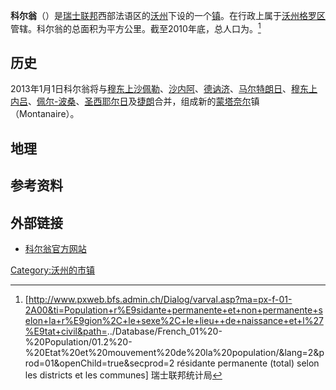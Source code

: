 {{瑞士市镇信息框
 | 市镇名称= 科尔翁
 | 原文名称             = {{lang|fr|Correvon}}
 | 图片                = 
 | 纹章 = Correvon.waadt.png
 | 语言                   = [[法语|法语]]
 | 所属州               = 沃州
 | iso-code-region = 
 | 所属区               = [[沃州格罗区|沃州格罗区]]
 | lat_d=46|lat_m=43|lat_NS=N|long_d=6|long_m=44|long_EW=E
 | 邮政编码        = 1410
 | 市镇代码        = 5667
 | 面积                 = {{smn|2.24|5|100}}
 | 平均海拔        =  750
 | 人口               = {{smn|108|6}}
 | 主页  = www.ucv.ch
 | 市镇长           = Jean-Maurice David
 | 相邻市镇             = 
 | 友好城市             = 
|地图文件             = Karte Gemeinde Correvon 2011.png
|}}
'''科尔翁'''（{{lang-fr|Correvon}}）是[[瑞士联邦|瑞士联邦]]西部法语区的[[沃州|沃州]]下设的一个[[瑞士市镇|镇]]。在行政上属于[[沃州格罗区|沃州格罗区]]管辖。科尔翁的总面积为{{smn|2.24|5|100}}平方公里。截至2010年底，总人口为{{smn|108|6}}。<ref>{{fr}}[http://www.pxweb.bfs.admin.ch/Dialog/varval.asp?ma=px-f-01-2A00&ti=Population+r%E9sidante+permanente+et+non+permanente+selon+la+r%E9gion%2C+le+sexe%2C+le+lieu++de+naissance+et+l%27%E9tat+civil&path=../Database/French_01%20-%20Population/01.2%20-%20Etat%20et%20mouvement%20de%20la%20population/&lang=2&prod=01&openChild=true&secprod=2 résidante permanente (total) selon les districts et les communes] {{Wayback|url=http://www.pxweb.bfs.admin.ch/Dialog/varval.asp?ma=px-f-01-2A00&ti=Population+r%E9sidante+permanente+et+non+permanente+selon+la+r%E9gion%2C+le+sexe%2C+le+lieu++de+naissance+et+l%27%E9tat+civil&path=..%2FDatabase%2FFrench_01%20-%20Population%2F01.2%20-%20Etat%20et%20mouvement%20de%20la%20population%2F&lang=2&prod=01&openChild=true&secprod=2 |date=20150102165023 }} 瑞士联邦统计局</ref>

==历史==
2013年1月1日科尔翁将与[[穆东上沙佩勒|穆东上沙佩勒]]、[[沙内阿|沙内阿]]、[[德讷济|德讷济]]、[[马尔特朗日|马尔特朗日]]、[[穆东上内吕|穆东上内吕]]、[[佩尔-波桑|佩尔-波桑]]、[[圣西耶尔日|圣西耶尔日]]及[[捷朗|捷朗]]合并，组成新的[[蒙塔奈尔|蒙塔奈尔]]镇（Montanaire）。

==地理==

==参考资料==
{{reflist}}

==外部链接==
*{{fr}}[https://web.archive.org/web/20141106044441/http://www.ucv.ch/net/Net_ucv.asp?NumStr=30.01&NoOFS=5667 科尔翁官方网站]

{{DEFAULTSORT:Correvon}}
{{沃州格罗区行政区划}}
[[Category:沃州的市镇|Category:沃州的市镇]]